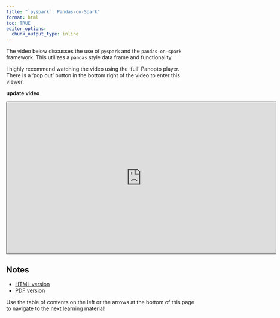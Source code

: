 ```yaml
---
title: "`pyspark`: Pandas-on-Spark"
format: html
toc: TRUE
editor_options: 
  chunk_output_type: inline
---
```


The video below discusses the use of `pyspark` and the `pandas-on-spark` framework. This utilizes a `pandas` style data frame and functionality.

I highly recommend watching the video using the 'full' Panopto player. There is a 'pop out' button in the bottom right of the video to enter this viewer.

**update video**
```{=html}
<iframe src="https://ncsu.hosted.panopto.com/Panopto/Pages/Embed.aspx?id=ae82211f-546d-4e2d-9c91-b0fe018434ea&autoplay=false&offerviewer=true&showtitle=true&showbrand=true&captions=false&interactivity=all" height="405" width="720" style="border: 1px solid #464646;" allowfullscreen allow="autoplay" aria-label="Panopto Embedded Video Player" aria-description="13-EDA" ></iframe>
```

## Notes

- <a href = "11-pyspark_pandas_on_Spark.html" target = "_blank">HTML version</a>
- <a href = "PDFs/11-pyspark_pandas_on_Spark.pdf" target = "_blank">PDF version</a>

Use the table of contents on the left or the arrows at the bottom of this page to navigate to the next learning material!